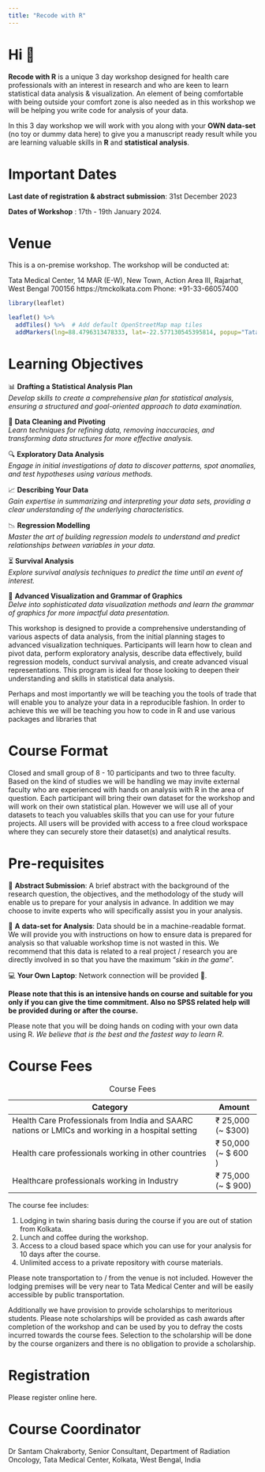 ```yaml
---
title: "Recode with R"
---
```


# Hi 👋

**Recode with R** is a unique 3 day workshop designed for health care professionals with an interest in research and who are keen to learn statistical data analysis & visualization. An element of being comfortable with being outside your comfort zone is also needed as in this workshop we will be helping you write code for analysis of your data.

In this 3 day workshop we will work with you along with your **OWN data-set** (no toy or dummy data here) to give you a manuscript ready result while you are learning valuable skills in **R** and **statistical analysis**.

# Important Dates

**Last date of registration** **& abstract submission**: 31st December 2023

**Dates of Workshop** : 17th - 19th January 2024.

# Venue

This is a on-premise workshop. The workshop will be conducted at:

Tata Medical Center, 14 MAR (E-W), New Town, Action Area III, Rajarhat, West Bengal 700156 https://tmckolkata.com Phone: +91-33-66057400

```r
library(leaflet)

leaflet() %>%
  addTiles() %>%  # Add default OpenStreetMap map tiles
  addMarkers(lng=88.4796313478333, lat=-22.577130545395814, popup="Tata Medical Center")
```

# Learning Objectives

📊 **Drafting a Statistical Analysis Plan**\
*Develop skills to create a comprehensive plan for statistical analysis, ensuring a structured and goal-oriented approach to data examination.*

🧹 **Data Cleaning and Pivoting**\
*Learn techniques for refining data, removing inaccuracies, and transforming data structures for more effective analysis.*

🔍 **Exploratory Data Analysis**\
*Engage in initial investigations of data to discover patterns, spot anomalies, and test hypotheses using various methods.*

📈 **Describing Your Data**\
*Gain expertise in summarizing and interpreting your data sets, providing a clear understanding of the underlying characteristics.*

📉 **Regression Modelling**\
*Master the art of building regression models to understand and predict relationships between variables in your data.*

⏳ **Survival Analysis**\
*Explore survival analysis techniques to predict the time until an event of interest.*

🌈 **Advanced Visualization and Grammar of Graphics**\
*Delve into sophisticated data visualization methods and learn the grammar of graphics for more impactful data presentation.*

This workshop is designed to provide a comprehensive understanding of various aspects of data analysis, from the initial planning stages to advanced visualization techniques. Participants will learn how to clean and pivot data, perform exploratory analysis, describe data effectively, build regression models, conduct survival analysis, and create advanced visual representations. This program is ideal for those looking to deepen their understanding and skills in statistical data analysis.

Perhaps and most importantly we will be teaching you the tools of trade that will enable you to analyze your data in a reproducible fashion. In order to achieve this we will be teaching you how to code in R and use various packages and libraries that

# Course Format

Closed and small group of 8 - 10 participants and two to three faculty. Based on the kind of studies we will be handling we may invite external faculty who are experienced with hands on analysis with R in the area of question. Each participant will bring their own dataset for the workshop and will work on their own statistical plan. However we will use all of your datasets to teach you valuables skills that you can use for your future projects. All users will be provided with access to a free cloud workspace where they can securely store their dataset(s) and analytical results.

# Pre-requisites

📄 **Abstract Submission**: A brief abstract with the background of the research question, the objectives, and the methodology of the study will enable us to prepare for your analysis in advance. In addition we may choose to invite experts who will specifically assist you in your analysis.

💾 **A** **data-set for Analysis**: Data should be in a machine-readable format. We will provide you with instructions on how to ensure data is prepared for analysis so that valuable workshop time is not wasted in this. We recommend that this data is related to a real project / research you are directly involved in so that you have the maximum "*skin in the game*".

💻 **Your Own Laptop**: Network connection will be provided 🤝.

::: callout-note
**Please note that this is an intensive hands on course and suitable for you only if you can give the time commitment. Also no SPSS related help will be provided during or after the course.**
:::

::: callout-important
Please note that you will be doing hands on coding with your own data using R. *We believe that is the best and the fastest way to learn R*.
:::

# Course Fees

| Category                                                                                          | Amount                |
|---------------------------------------------------------------------------------------------------|-----------------------|
| Health Care Professionals from India and SAARC nations or LMICs and working in a hospital setting | ₹ 25,000 (\~ \$300)   |
| Health care professionals working in other countries                                              | ₹ 50,000 (\~ \$ 600 ) |
| Healthcare professionals working in Industry                                                      | ₹ 75,000 (\~ \$ 900)  |

: Course Fees

The course fee includes:

1.  Lodging in twin sharing basis during the course if you are out of station from Kolkata.
2.  Lunch and coffee during the workshop.
3.  Access to a cloud based space which you can use for your analysis for 10 days after the course.
4.  Unlimited access to a private repository with course materials.

Please note transportation to / from the venue is not included. However the lodging premises will be very near to Tata Medical Center and will be easily accessible by public transportation.

Additionally we have provision to provide scholarships to meritorious students. Please note scholarships will be provided as cash awards after completion of the workshop and can be used by you to defray the costs incurred towards the course fees. Selection to the scholarship will be done by the course organizers and there is no obligation to provide a scholarship.

# Registration

Please register online here.

# Course Coordinator

Dr Santam Chakraborty, Senior Consultant, Department of Radiation Oncology, Tata Medical Center, Kolkata, West Bengal, India
